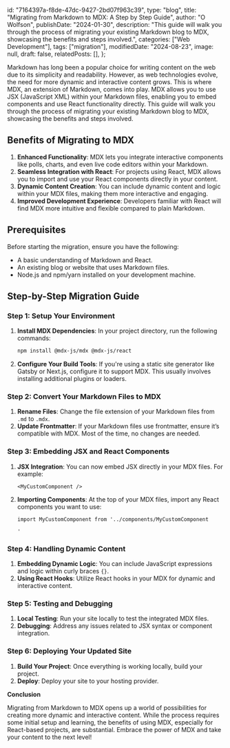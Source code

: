   id: "7164397a-f8de-47dc-9427-2bd07f963c39",
  type: "blog",
  title: "Migrating from Markdown to MDX: A Step by Step Guide",
  author: "O Wolfson",
  publishDate: "2024-01-30",
  description:
    "This guide will walk you through the process of migrating your existing Markdown blog to MDX, showcasing the benefits and steps involved.",
  categories: ["Web Development"],
  tags: ["migration"],
  modifiedDate: "2024-08-23",
  image: null,
  draft: false,
  relatedPosts: [],
};

Markdown has long been a popular choice for writing content on the web due to its simplicity and readability. However, as web technologies evolve, the need for more dynamic and interactive content grows. This is where MDX, an extension of Markdown, comes into play. MDX allows you to use JSX (JavaScript XML) within your Markdown files, enabling you to embed components and use React functionality directly. This guide will walk you through the process of migrating your existing Markdown blog to MDX, showcasing the benefits and steps involved.

## Benefits of Migrating to MDX

1. **Enhanced Functionality**: MDX lets you integrate interactive components like polls, charts, and even live code editors within your Markdown.
2. **Seamless Integration with React**: For projects using React, MDX allows you to import and use your React components directly in your content.
3. **Dynamic Content Creation**: You can include dynamic content and logic within your MDX files, making them more interactive and engaging.
4. **Improved Development Experience**: Developers familiar with React will find MDX more intuitive and flexible compared to plain Markdown.

## Prerequisites

Before starting the migration, ensure you have the following:

- A basic understanding of Markdown and React.
- An existing blog or website that uses Markdown files.
- Node.js and npm/yarn installed on your development machine.

## Step-by-Step Migration Guide

### Step 1: Setup Your Environment

1. **Install MDX Dependencies**: In your project directory, run the following commands:

   ```bash
   npm install @mdx-js/mdx @mdx-js/react
   ```

2. **Configure Your Build Tools**: If you're using a static site generator like Gatsby or Next.js, configure it to support MDX. This usually involves installing additional plugins or loaders.

### Step 2: Convert Your Markdown Files to MDX

1. **Rename Files**: Change the file extension of your Markdown files from `.md` to `.mdx`.
2. **Update Frontmatter**: If your Markdown files use frontmatter, ensure it’s compatible with MDX. Most of the time, no changes are needed.

### Step 3: Embedding JSX and React Components

1. **JSX Integration**: You can now embed JSX directly in your MDX files. For example:

   ```mdx
   <MyCustomComponent />
   ```

2. **Importing Components**: At the top of your MDX files, import any React components you want to use:

   ```mdx
   import MyCustomComponent from '../components/MyCustomComponent

   '
   ```

### Step 4: Handling Dynamic Content

1. **Embedding Dynamic Logic**: You can include JavaScript expressions and logic within curly braces `{}`.
2. **Using React Hooks**: Utilize React hooks in your MDX for dynamic and interactive content.

### Step 5: Testing and Debugging

1. **Local Testing**: Run your site locally to test the integrated MDX files.
2. **Debugging**: Address any issues related to JSX syntax or component integration.

### Step 6: Deploying Your Updated Site

1. **Build Your Project**: Once everything is working locally, build your project.
2. **Deploy**: Deploy your site to your hosting provider.

**Conclusion**

Migrating from Markdown to MDX opens up a world of possibilities for creating more dynamic and interactive content. While the process requires some initial setup and learning, the benefits of using MDX, especially for React-based projects, are substantial. Embrace the power of MDX and take your content to the next level!

